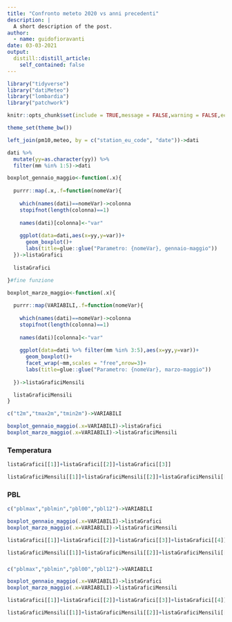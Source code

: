 ```yaml
---
title: "Confronto meteto 2020 vs anni precedenti"
description: |
  A short description of the post.
author:
  - name: guidofioravanti
date: 03-03-2021
output:
  distill::distill_article:
    self_contained: false
---
```



```r
library("tidyverse")
library("datiMeteo")
library("lombardia")
library("patchwork")

knitr::opts_chunk$set(include = TRUE,message = FALSE,warning = FALSE,echo=FALSE,layout="l-page",fig.width = 12,fig.height = 8)

theme_set(theme_bw())

left_join(pm10,meteo, by = c("station_eu_code", "date"))->dati

dati %>% 
  mutate(yy=as.character(yy)) %>%
  filter(mm %in% 1:5)->dati

boxplot_gennaio_maggio<-function(.x){ 
  
  purrr::map(.x,.f=function(nomeVar){ 
  
    which(names(dati)==nomeVar)->colonna
    stopifnot(length(colonna)==1)
    
    names(dati)[colonna]<-"var" 
    
    ggplot(data=dati,aes(x=yy,y=var))+
      geom_boxplot()+
      labs(title=glue::glue("Parametro: {nomeVar}, gennaio-maggio"))
  })->listaGrafici
  
  listaGrafici
  
}#fine funzione 

boxplot_marzo_maggio<-function(.x){ 

  purrr::map(VARIABILI,.f=function(nomeVar){ 
  
    which(names(dati)==nomeVar)->colonna
    stopifnot(length(colonna)==1)
  
    names(dati)[colonna]<-"var" 
  
    ggplot(data=dati %>% filter(mm %in% 3:5),aes(x=yy,y=var))+
      geom_boxplot()+
      facet_wrap(~mm,scales = "free",nrow=3)+
      labs(title=glue::glue("Parametro: {nomeVar}, marzo-maggio"))
  
  })->listaGraficiMensili

  listaGraficiMensili  
}
```

```r
c("t2m","tmax2m","tmin2m")->VARIABILI

boxplot_gennaio_maggio(.x=VARIABILI)->listaGrafici
boxplot_marzo_maggio(.x=VARIABILI)->listaGraficiMensili

```

### Temperatura 

```r
listaGrafici[[1]]+listaGrafici[[2]]+listaGrafici[[3]]
```


```r
listaGraficiMensili[[1]]+listaGraficiMensili[[2]]+listaGraficiMensili[[3]]
```

### PBL

```r
c("pblmax","pblmin","pbl00","pbl12")->VARIABILI

boxplot_gennaio_maggio(.x=VARIABILI)->listaGrafici
boxplot_marzo_maggio(.x=VARIABILI)->listaGraficiMensili
```


```r
listaGrafici[[1]]+listaGrafici[[2]]+listaGrafici[[3]]+listaGrafici[[4]]
```


```r
listaGraficiMensili[[1]]+listaGraficiMensili[[2]]+listaGraficiMensili[[3]]+listaGraficiMensili[[4]]
```

### 

```r
c("pblmax","pblmin","pbl00","pbl12")->VARIABILI

boxplot_gennaio_maggio(.x=VARIABILI)->listaGrafici
boxplot_marzo_maggio(.x=VARIABILI)->listaGraficiMensili
```


```r
listaGrafici[[1]]+listaGrafici[[2]]+listaGrafici[[3]]+listaGrafici[[4]]
```


```r
listaGraficiMensili[[1]]+listaGraficiMensili[[2]]+listaGraficiMensili[[3]]+listaGraficiMensili[[4]]
```
